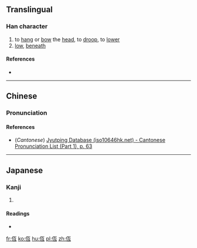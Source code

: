 ==Translingual==

===Han character===
{{Han char|rn=9|rad=人|as=04|sn=6|four=|canj=人一女一 (OMVM), X人一女一 (XOMVM)|ids=⿰[[亻]][[互]]}}

# to [[hang]] or [[bow]] the [[head]], to [[droop]], to [[lower]]
# [[low]], [[beneath]]

====References====
* {{Han ref|kx=0095.010|dkj=00419|dj=0201.030|hdz=10121.020|uh=4EFE|ud=20222}}

----

==Chinese==
{{zh-forms}}

===Pronunciation===
{{zh-pron
|m=dī
|c=dai1
|mc=
|oc=
|ma=
|cat=v,a,prep
}}

====References====
*(''Cantonese'') [http://www.iso10646hk.net/jp/document/download.jsp Jyutping Database (iso10646hk.net) - Cantonese Pronunciation List (Part 1), p. 63]

----

==Japanese==

===Kanji===
{{ja-kanji|grade=|rs=人04}}

# {{defn|lang=ja|sort=人04}}

====Readings====
* {{ja-readings|on=[[てい]] (tei) |kun=[[ひくい]](hikui),[[ひくめる]] (hikumeru), [[ひくまる]] (hikumaru)}}

[[fr:仾]]
[[ko:仾]]
[[hu:仾]]
[[pl:仾]]
[[zh:仾]]